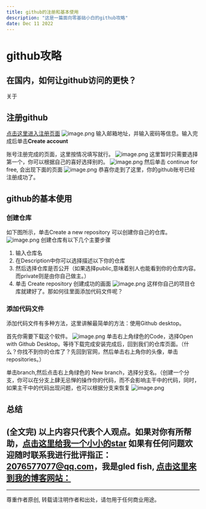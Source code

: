 ```yaml
---
title: github的注册和基本使用
description: "这是一篇面向零基础小白的github攻略"
date: Dec 11 2022
---
```


# github攻略
## 在国内，如何让github访问的更快？
关于

## 注册github
[点击这里进入注册页面](https://github.com/signup?source=login)
![image.png](https://s2.loli.net/2022/12/11/oybh9cl3IRXFJPT.png)
输入邮箱地址，并输入密码等信息。输入完成后单击**Create account**

账号注册完成的页面，这里按情况填写就行。
![image.png](https://s2.loli.net/2022/12/11/vNh7JCTezfM3LEo.png)
这里暂时只需要选择第一个，你可以根据自己的喜好选择别的。
![image.png](https://s2.loli.net/2022/12/11/LkOy4UtiweHnrAC.png)
然后单击 continue for free, 会出现下面的页面
![image.png](https://s2.loli.net/2022/12/11/2ZS1UMny9uEIfq5.png)
恭喜你走到了这里，你的github账号已经注册成功了。
## github的基本使用
### 创建仓库
如下图所示，单击Create a new repository 可以创建你自己的仓库。
![image.png](https://s2.loli.net/2022/12/11/EnXKlGLqCspDacY.png)
创建仓库有以下几个主要步骤
1. 输入仓库名
2. 在Description中你可以选择描述以下你的仓库
3. 然后选择仓库是否公开（如果选择public,意味着别人也能看到你的仓库内容。而private则是由你自己做主。）
4. 单击 Create repository
创建成功的画面
![image.png](https://s2.loli.net/2022/12/11/6cD5KZu9PASyrok.png)
这样你自己的项目仓库就建好了。那如何往里面添加代码文件呢？
### 添加代码文件
添加代码文件有多种方法，这里讲解最简单的方法：使用Github desktop。

首先你需要下载这个软件。
![image.png](https://s2.loli.net/2022/12/11/6cD5KZu9PASyrok.png)
单击右上角绿色的Code，选择Open with Github Desktop。等待下载完成安装完成后，回到我们的仓库页面。（什么？你找不到你的仓库了？先回到官网，然后单击右上角你的头像，单击repositories。）

单击branch,然后点击右上角绿色的 New branch，选择分支名。（创建一个分支，你可以在分支上肆无忌惮的操作你的代码，而不会影响主干中的代码，同时，如果主干中的代码出现问题，也可以根据分支来恢复
![image.png](https://s2.loli.net/2022/12/11/M8o9bQAN5w3gzEG.png)
## 总结
















(全文完)
以上内容只代表个人观点。如果对你有所帮助，[点击这里给我一个小小的star](https://github.com/gledfish/blog)
如果有任何问题欢迎随时联系我进行批评指正：2076577077@qq.com，我是gled fish, [点击这里来到我的博客网站：](https://gledfish.netlify.app/)
---
---
尊重作者原创, 转载请注明作者和出处，请勿用于任何商业用途。
